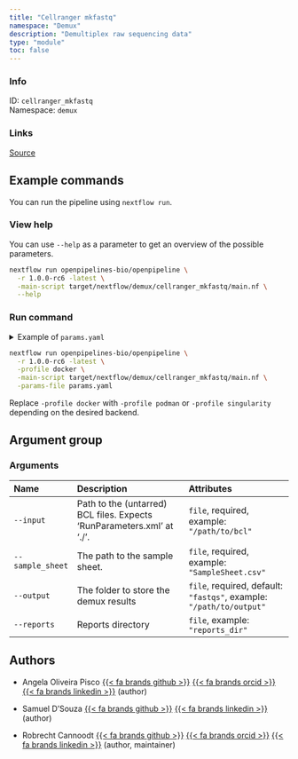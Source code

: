 ```yaml
---
title: "Cellranger mkfastq"
namespace: "Demux"
description: "Demultiplex raw sequencing data"
type: "module"
toc: false
---
```


::: {.column-margin}

### Info

ID: `cellranger_mkfastq`  
Namespace: `demux`

### Links
[Source](https://github.com/openpipelines-bio/openpipeline/blob/1.0.0-rc6/./src/demux/cellranger_mkfastq){.btn-action .btn-sm .btn-info .btn role="button"}

:::



## Example commands

You can run the pipeline using `nextflow run`.

### View help

You can use `--help` as a parameter to get an overview of the possible parameters.

```bash
nextflow run openpipelines-bio/openpipeline \
  -r 1.0.0-rc6 -latest \
  -main-script target/nextflow/demux/cellranger_mkfastq/main.nf \
  --help
```

### Run command

<details>
<summary>Example of `params.yaml`</summary>
```yaml
# Arguments
input: # please fill in - example: "/path/to/bcl"
sample_sheet: # please fill in - example: "SampleSheet.csv"
# output: "$id.$key.output.output"
# reports: "$id.$key.reports.reports"

# Nextflow input-output arguments
publish_dir: # please fill in - example: "output/"
# param_list: "my_params.yaml"
```
</details>

```bash
nextflow run openpipelines-bio/openpipeline \
  -r 1.0.0-rc6 -latest \
  -profile docker \
  -main-script target/nextflow/demux/cellranger_mkfastq/main.nf \
  -params-file params.yaml
```

:::{.callout-note}
Replace `-profile docker` with `-profile podman` or `-profile singularity` depending on the desired backend.
:::

## Argument group

### Arguments

|Name             |Description                                                            |Attributes                                                          |
|:----------------|:----------------------------------------------------------------------|:-------------------------------------------------------------------|
|`--input`        |Path to the (untarred) BCL files. Expects 'RunParameters.xml' at './'. |`file`, required, example: `"/path/to/bcl"`                         |
|`--sample_sheet` |The path to the sample sheet.                                          |`file`, required, example: `"SampleSheet.csv"`                      |
|`--output`       |The folder to store the demux results                                  |`file`, required, default: `"fastqs"`, example: `"/path/to/output"` |
|`--reports`      |Reports directory                                                      |`file`, example: `"reports_dir"`                                    |

## Authors


  * Angela Oliveira Pisco [{{< fa brands github >}}](https://github.com/aopisco) [{{< fa brands orcid >}}](https://orcid.org/0000-0003-0142-2355) [{{< fa brands linkedin >}}](https://linkedin.com/in/aopisco) (author)

  * Samuel D'Souza [{{< fa brands github >}}](https://github.com/srdsam) [{{< fa brands linkedin >}}](https://linkedin.com/in/samuel-d-souza-887023150/) (author)

  * Robrecht Cannoodt [{{< fa brands github >}}](https://github.com/rcannood) [{{< fa brands orcid >}}](https://orcid.org/0000-0003-3641-729X) [{{< fa brands linkedin >}}](https://linkedin.com/in/robrechtcannoodt) (author, maintainer)
